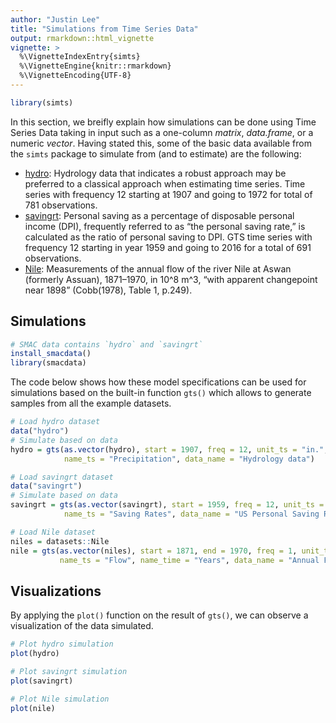 ```yaml
---
author: "Justin Lee"
title: "Simulations from Time Series Data"
output: rmarkdown::html_vignette
vignette: >
  %\VignetteIndexEntry{simts}
  %\VignetteEngine{knitr::rmarkdown}
  %\VignetteEncoding{UTF-8}
---
```


```r
library(simts)
```

In this section, we breifly explain how simulations can be done using Time Series Data taking in input such as a one-column *matrix*, *data.frame*, or a numeric *vector*. Having stated this, some of the basic data available from the `simts` package to simulate from (and to estimate) are the following:

* [hydro](https://rdrr.io/github/SMAC-Group/datapkg/man/hydro.html): Hydrology data that indicates a robust approach may be preferred to a classical approach when estimating time series. Time series with frequency 12 starting at 1907 and going to 1972 for total of 781 observations.
* [savingrt](https://rdrr.io/github/SMAC-Group/datapkg/man/savingrt.html): Personal saving as a percentage of disposable personal income (DPI), frequently referred to as "the personal saving rate," is calculated as the ratio of personal saving to DPI. GTS time series with frequency 12 starting in year 1959 and going to 2016 for a total of 691 observations.
* [Nile](https://stat.ethz.ch/R-manual/R-devel/library/datasets/html/Nile.html): Measurements of the annual flow of the river Nile at Aswan (formerly Assuan), 1871–1970, in 10^8 m^3, “with apparent changepoint near 1898” (Cobb(1978), Table 1, p.249).

## Simulations

```r
# SMAC data contains `hydro` and `savingrt`
install_smacdata()
library(smacdata)
```

The code below shows how these model specifications can be used for simulations based on the built-in function `gts()` which allows to generate samples from all the example datasets. 

```r
# Load hydro dataset 
data("hydro")
# Simulate based on data 
hydro = gts(as.vector(hydro), start = 1907, freq = 12, unit_ts = "in.", 
            name_ts = "Precipitation", data_name = "Hydrology data")

# Load savingrt dataset 
data("savingrt")
# Simulate based on data 
savingrt = gts(as.vector(savingrt), start = 1959, freq = 12, unit_ts = "%", 
            name_ts = "Saving Rates", data_name = "US Personal Saving Rates")

# Load Nile dataset 
niles = datasets::Nile
nile = gts(as.vector(niles), start = 1871, end = 1970, freq = 1, unit_ts = as.expression(bquote("10^8 m^3")), # not sure how to make it correct
           name_ts = "Flow", name_time = "Years", data_name = "Annual Flow of river Nile")
```


## Visualizations 

By applying the `plot()` function on the result of `gts()`, we can observe a visualization of the data simulated. 

```r
# Plot hydro simulation
plot(hydro)

# Plot savingrt simulation
plot(savingrt)

# Plot Nile simulation 
plot(nile)
```